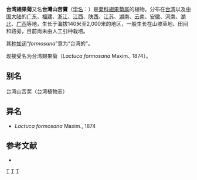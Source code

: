 {{Speciesbox
| genus = Pterocypsela
| species = formosana
| authority = (Maxim.) C.Shih, 1988
| synonyms = *''Lactuca formosana'' Maxim., 1874
}}

'''台湾翅果菊'''又名'''台灣山苦藚'''（[[学名|学名]]：{{lang|la|''Pterocypsela formosana''}}）是[[菊科|菊科]][[翅果菊属|翅果菊属]]的植物。分布在[[台湾|台湾]]以及[[中国大陆|中国大陆]]的[[广东|广东]]、[[福建|福建]]、[[浙江|浙江]]、[[江西|江西]]、[[陕西|陕西]]、[[江苏|江苏]]、[[湖南|湖南]]、[[云南|云南]]、[[安徽|安徽]]、[[河南|河南]]、[[湖北|湖北]]、[[广西|广西]]等地，生长于海拔140米至2,000米的地区，一般生长在山坡草地、田间和路旁，目前尚未由人工引种栽培。

其[[种加词|种加词]]“''formosana''”意为“台湾的”。

现接受名为台湾翅果菊（''Lactuca formosana'' Maxim., 1874）。

== 别名 ==
台湾山苦荬（台湾植物志）

== 异名 ==
* ''Lactuca formosana'' Maxim., 1874

== 参考文献 ==
<div class="references-small">
* {{cite web| url =http://www.bioinfo.cn/db05/KmzwSpecies.php?action=view&id=5203| title =台湾翅果菊| work =《中国高等植物数据库全库》| publisher =中国科学院微生物研究所| author =昆明植物研究所| accessdate =2009-02-25| deadurl =yes| archiveurl =https://web.archive.org/web/20160305042020/http://www.bioinfo.cn/db05/KmzwSpecies.php?action=view&id=5203| archivedate =2016-03-05}}
</div>
{{Taxonbar|from=Q10914701}}

[[Category:翅果菊属|T]]
[[Category:1988年描述的植物|T]]
[[Category:台灣植物|T]]


{{植物小作品}}